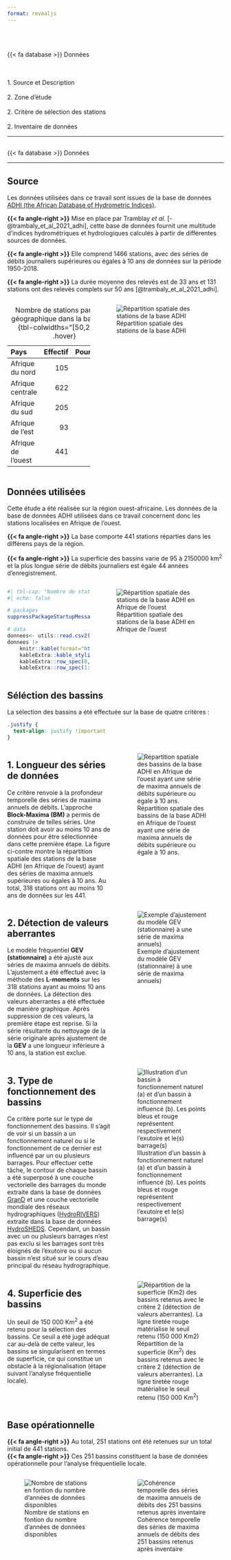 ```yaml
---
format: revealjs
---
```


##  {#donnees data-menu-title="Données" background="#053660"}

<br><br>
[{{< fa database >}} Données]{.custom-outline}

<br><br>
[1. Source et Description]{.custom-outline2} <br><br>
[2. Zone d'étude]{.custom-outline2} <br><br>
[2. Critère de sélection des stations]{.custom-outline2} <br><br>
[2. Inventaire de données]{.custom-outline2}

---

## {#donnee data-menu-title=""}

[{{< fa database >}} Données]{.slide-title}

<hr>

::: {.panel-tabset}

## [Source]{.custom-tabset-title}

::: {.body-text .topbr .bottombr}

Les données utilisées dans ce travail sont issues de la base de données [ADHI (the African Database of Hydrometric Indices)](https://doi.org/10.23708/LXGXQ9){target="_blank"}. <br>

**{{< fa angle-right >}}** Mise en place par Tramblay _et al._ [-@trambaly_et_al_2021_adhi], cette base de données fournit une multitude d'indices hydrométriques et hydrologiques calculés à partir de différentes sources de données.<br>

**{{< fa angle-right >}}** Elle comprend 1466 stations, avec des séries de débits journaliers supérieures ou égales à 10 ans de données sur la période 1950-2018.<br>

**{{< fa angle-right >}}** La durée moyenne des relevés est de 33 ans et 131 stations ont des relevés complets sur 50 ans [@trambaly_et_al_2021_adhi]. <br>

:::

:::: {.columns}
::: {.column width="40%"}
| Pays                | Effectif             | Pourcentage |
|:--------------------|---------------------:|-------------:|
| Afrique du nord     | 105                  | 07%         |
| Afrique centrale    | 622                  | 42%         |
| Afrique du sud      | 205                  | 14%         |
| Afrique de l'est    | 93                   | 06%         |
| Afrique de l'ouest  | 441                  | 30%         |
: Nombre de stations par région géographique dans la base ADHI {tbl-colwidths="[50,25,25]" .hover}
:::
::: {.column width="60%"}
![Répartition spatiale des stations de la base ADHI](assets/images/adhi_all_stations_loc_map.jpg)
:::
::::

<!-- --------------------------------------------------------------- -->

## [Données utilisées]{.custom-tabset-title}

::: {.body-text .topbr .bottombr}

Cette étude a été réalisée sur la région ouest-africaine. Les données de la base de données ADHI utilisées dans ce travail concernent donc les stations localisées en Afrique de l'ouest. <br>

**{{< fa angle-right >}}** La base comporte 441 stations réparties dans les différens pays de la région. <br>

**{{< fa angle-right >}}**  La superficie des bassins varie de 95 à 2150000 km^2^ et la plus longue série de débits journaliers est égale 44 années d'enregistrement. 

:::

:::: {.columns}
::: {.column width="40%"}
```r
#| tbl-cap: "Nombre de stations par pays dans la base ADHI en Afrique de l'ouest"
#| echo: false

# packages
suppressPackageStartupMessages(library(dplyr))

# data
donnees<- utils::read.csv2("assets/data/adhi_west_africa_stations_by_country.csv")
donnees |>
    knitr::kable(format="html", booktabs = T) |>
    kableExtra::kable_styling(bootstrap_options=c("striped", "hover")) |>
    kableExtra::row_spec(0, bold = T) |>
    kableExtra::row_spec(1:12, extra_css = "border-bottom-style: none")
```

:::
::: {.column width="60%"}
![Répartition spatiale des stations de la base ADHI en Afrique de l'ouest](assets/images/carte_de_localisation_base_adhi.jpg)
:::
::::

<!-- --------------------------------------------------------------- -->

## [Séléction des bassins]{.custom-tabset-title}

::: {.body-text .topbr .bottombr}

::: {.body-text}

La sélection des bassins a été effectuée sur la base de quatre critères :

:::

```css
.justify {
  text-align: justify !important
}
```

:::

::: {.justify}

:::: {.columns} 
::: {.column width="50%"}
::: {.callout-note icon=false}
## [1. Longueur des séries de données]{.tabset-subtitle1}<br>

 [Ce critère renvoie à la profondeur temporelle des séries de maxima annuels de débits. L'approche **Block-Maxima (BM)** a permis de construire de telles séries. Une station doit avoir au moins 10 ans de données pour être sélectionnée dans cette première étape. La figure ci-contre montre la répartition spatiale des stations de la base ADHI (en Afrique de l'ouest) ayant des séries de maxima annuels supérieures ou égales à 10 ans. Au total, 318 stations ont au moins 10 ans de données sur les 441.]{.column-body-text}

:::

:::
::: {.column width="50%"}
 ![Répartition spatiale des bassins de la base ADHI en Afrique de l’ouest ayant une série de maxima annuels de débits supérieure ou égale à 10 ans.](assets/images/west_africa_ann_max_temporal_depth_spatialisation.jpeg)
:::
::::



:::: {.columns} 
::: {.column width="50%"}
::: {.callout-note icon=false}
## [2. Détection de valeurs aberrantes]{.tabset-subtitle1}<br>

 [Le modèle fréquentiel **GEV (stationnaire)** a été ajusté aux séries de maxima annuels de débits. L'ajustement a été effectué avec la méthode des **L-moments** sur les 318 stations ayant au moins 10 ans de données. La détection des valeurs aberrantes a été effectuée de manière graphique. Après suppression de ces valeurs, la première étape est reprise. Si la série résultante du nettoyage de la série originale après ajustement de la **GEV** a une longueur inférieure à 10 ans, la station est exclue.]{.column-body-text}

:::

:::
::: {.column width="50%"}
 ![Exemple d'ajustement du modèle GEV (stationnaire) à une série de maxima annuels)](assets/images/exemple_ajustement_gev.jpg)
:::
::::



:::: {.columns} 
::: {.column width="50%"}
::: {.callout-note icon=false}
## [3. Type de fonctionnement des bassins]{.tabset-subtitle1}<br>

 [Ce critère porte sur le type de fonctionnement des bassins. Il s'agit de voir si un bassin a un fonctionnement naturel ou si le fonctionnement de ce dernier est influencé par un ou plusieurs barrages. Pour effectuer cette tâche, le contour de chaque bassin a été superposé à une couche vectorielle des barrages du monde extraite dans la base de données [GranD](https://www.globaldamwatch.org/grand/){target="_blank"} et une couche vectorielle mondiale des réseaux hydrographiques ([HydroRIVERS](https://www.hydrosheds.org/products/hydrorivers){target="_blank"}) extraite dans la base de données [HydroSHEDS](https://www.hydrosheds.org/products/hydrorivers){target="_blank"}.
 Cependant, un bassin avec un ou plusieurs barrages n’est pas exclu si les barrages sont très éloignés de l’exutoire ou si aucun bassin n’est situé sur le cours d’eau principal du réseau hydrographique.]{.column-body-text}

:::

:::
::: {.column width="50%"}
 ![Illustration d'un bassin à fonctionnement naturel (a) et d'un bassin à fonctionnement influencé (b). Les points bleus et rouge représentent respectivement l’exutoire et le(s) barrage(s)](assets/images/barrage_criteria_example.jpg)
:::
::::



:::: {.columns} 
::: {.column width="50%"}
::: {.callout-note icon=false}
## [4. Superficie des bassins]{.tabset-subtitle1}<br>

 [Un seuil de 150 000 Km^2^ a été retenu pour la sélection des bassins. Ce seuil a été jugé adéquat car au-delà de cette valeur, les bassins se singularisent en termes de superficie, ce qui constitue un obstacle à la régionalisation (étape suivant l’analyse fréquentielle locale).]{.column-body-text}

:::

:::
::: {.column width="50%"}
 ![Répartition de la superficie (Km^2^) des bassins retenus avec le critère 2 (détection de valeurs aberrantes). La ligne tiretée rouge matérialise le seuil retenu (150 000 Km^2^)](assets/images/Superficie_Bassins_Diagramme_En_Barre.jpg)
:::
::::

:::

<!-- --------------------------------------------------------------- -->


## [Base opérationnelle]{.custom-tabset-title}

::: {.justify}

::: {.body-text .topbr .bottombr}

**{{< fa angle-right >}}** Au total, 251 stations ont été retenues sur un total initial de 441 stations.<br>
**{{< fa angle-right >}}** Ces 251 bassins constituent la base de données opérationnelle pour l’analyse fréquentielle locale.

:::

:::: {.columns} 
::: {.column width="50%"}
 ![Nombre de stations en fontion du nombre d'années de données disponibles](assets/images/west_africa_ann_max_temporal_depth.jpeg)
:::
::: {.column width="50%"}
 ![Cohérence temporelle des séries de maxima annuels de débits des 251 bassins retenus après inventaire](assets/images/west_africa_consistency_plot.jpg)
:::
::::

:::

:::
